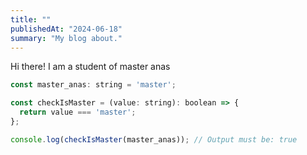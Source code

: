 ```yaml
---
title: ""
publishedAt: "2024-06-18"
summary: "My blog about."
---
```


Hi there! I am a student of master anas

```jsx
const master_anas: string = 'master';

const checkIsMaster = (value: string): boolean => {
  return value === 'master';
};

console.log(checkIsMaster(master_anas)); // Output must be: true
```
